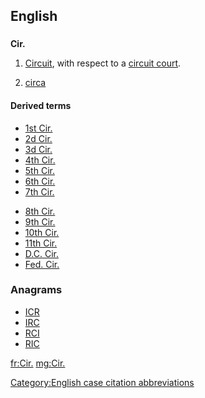 ==English==

==={{abbreviation-old|en}}===
'''Cir.'''
# {{context|legal|lang=en}} [[circuit|Circuit]], with respect to a [[circuit court]].
# [[circa]]

====Derived terms====
{{top2}}
* [[1st Cir.]]
* [[2d Cir.]]
* [[3d Cir.]]
* [[4th Cir.]]
* [[5th Cir.]]
* [[6th Cir.]]
* [[7th Cir.]]
{{mid2}}
* [[8th Cir.]]
* [[9th Cir.]]
* [[10th Cir.]]
* [[11th Cir.]]
* [[D.C. Cir.]]
* [[Fed. Cir.]]
{{bottom}}

===Anagrams===
* [[ICR#English|ICR]]
* [[IRC#English|IRC]]
* [[RCI#English|RCI]]
* [[RIC#English|RIC]]

[[Category:English case citation abbreviations]]

[[fr:Cir.]]
[[mg:Cir.]]